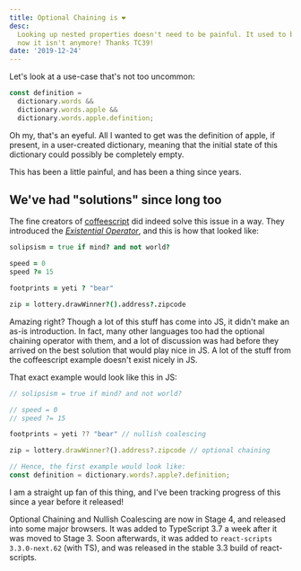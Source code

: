 ```yaml
---
title: Optional Chaining is ❤
desc:
  Looking up nested properties doesn't need to be painful. It used to be, and
  now it isn't anymore! Thanks TC39!
date: '2019-12-24'
---
```


Let's look at a use-case that's not too uncommon:

```js
const definition =
  dictionary.words &&
  dictionary.words.apple &&
  dictionary.words.apple.definition;
```

Oh my, that's an eyeful. All I wanted to get was the definition of apple, if
present, in a user-created dictionary, meaning that the initial state of this
dictionary could possibly be completely empty.

This has been a little painful, and has been a thing since years.

## We've had "solutions" since long too

The fine creators of [coffeescript](https://coffeescript.org/) did indeed solve
this issue in a way. They introduced the
[_Existential Operator_](https://coffeescript.org/#existential-operator), and
this is how that looked like:

```coffeescript
solipsism = true if mind? and not world?

speed = 0
speed ?= 15

footprints = yeti ? "bear"

zip = lottery.drawWinner?().address?.zipcode
```

Amazing right? Though a lot of this stuff has come into JS, it didn't make an
as-is introduction. In fact, many other languages too had the optional chaining
operator with them, and a lot of discussion was had before they arrived on the
best solution that would play nice in JS. A lot of the stuff from the
coffeescript example doesn't exist nicely in JS.

That exact example would look like this in JS:

```js
// solipsism = true if mind? and not world?

// speed = 0
// speed ?= 15

footprints = yeti ?? "bear" // nullish coalescing

zip = lottery.drawWinner?().address?.zipcode // optional chaining

// Hence, the first example would look like:
const definition = dictionary.words?.apple?.definition;
```

I am a straight up fan of this thing, and I've been tracking progress of this
since a year before it released!

Optional Chaining and Nullish Coalescing are now in Stage 4, and released into
some major browsers. It was added to TypeScript 3.7 a week after it was moved to
Stage 3. Soon afterwards, it was added to `react-scripts 3.3.0-next.62` (with
TS), and was released in the stable 3.3 build of react-scripts.
